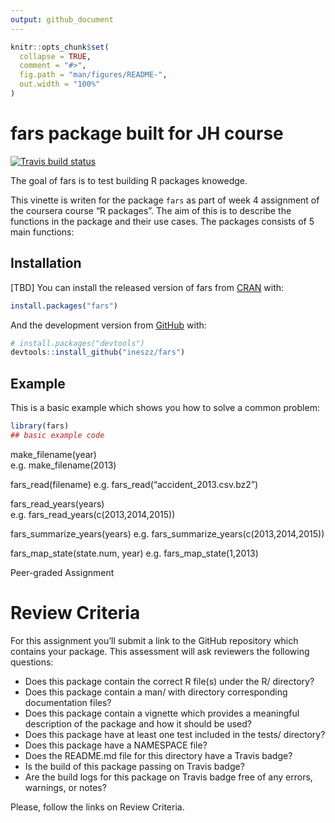 ```yaml
---
output: github_document
---
```


<!-- README.md is generated from README.Rmd. Please edit that file -->

```r
knitr::opts_chunk$set(
  collapse = TRUE,
  comment = "#>",
  fig.path = "man/figures/README-",
  out.width = "100%"
)
```

# fars package built for JH course

<!-- badges: start -->
[![Travis build status](https://travis-ci.com/ineszz/fars.svg?branch=main)](https://travis-ci.com/ineszz/fars)
<!-- badges: end -->

The goal of fars is to test building R packages knowedge.

This vinette is writen for the package `fars` as part of week 4 assignment of the coursera course "R packages". The aim of this is to describe the functions in the package and their use cases. The packages consists of 5 main functions:  
 

## Installation

 [TBD] You can install the released version of fars from [CRAN](https://CRAN.R-project.org) with:

``` r
install.packages("fars")
```

And the development version from [GitHub](https://github.com/) with:

``` r
# install.packages("devtools")
devtools::install_github("ineszz/fars")
```
## Example

This is a basic example which shows you how to solve a common problem:

```r
library(fars)
## basic example code

```
  make_filename(year)  
  e.g. make_filename(2013)
  
  fars_read(filename)
  e.g. fars_read("accident_2013.csv.bz2")
  
  fars_read_years(years)  
  e.g. fars_read_years(c(2013,2014,2015))
  
  fars_summarize_years(years)
  e.g. fars_summarize_years(c(2013,2014,2015))
  
  fars_map_state(state.num, year)
  e.g. fars_map_state(1,2013)
  
Peer-graded Assignment

# Review Criteria

For this assignment you’ll submit a link to the GitHub repository which
contains your package. This assessment will ask reviewers the following
questions:

- Does this package contain the correct R file(s) under the R/ directory?
- Does this package contain a man/ with directory corresponding
documentation files?
- Does this package contain a vignette which provides a meaningful
description of the package and how it should be used?
- Does this package have at least one test included in the tests/
directory?
- Does this package have a NAMESPACE file?
- Does the README.md file for this directory have a Travis badge?
- Is the build of this package passing on Travis badge?
- Are the build logs for this package on Travis badge free of any errors,
warnings, or notes?

Please, follow the links on Review Criteria.
